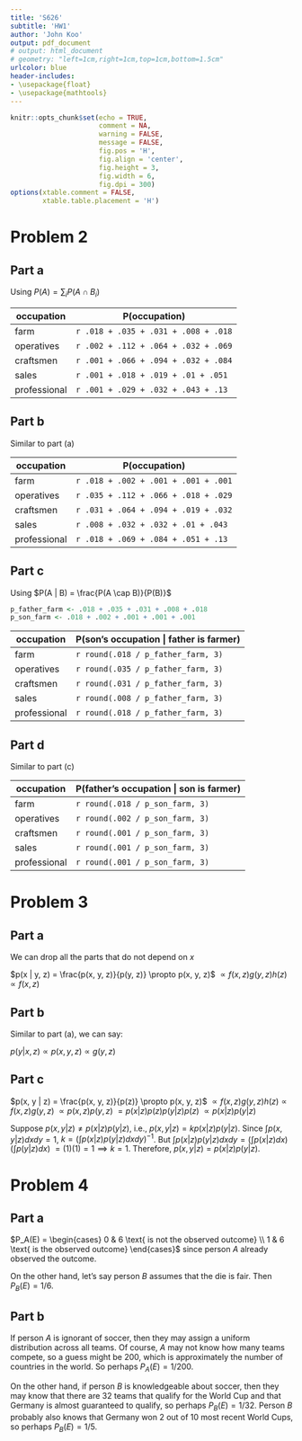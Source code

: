 ```yaml
---
title: 'S626'
subtitle: 'HW1'
author: 'John Koo'
output: pdf_document
# output: html_document
# geometry: "left=1cm,right=1cm,top=1cm,bottom=1.5cm"
urlcolor: blue
header-includes:
- \usepackage{float}
- \usepackage{mathtools}
---
```


```r
knitr::opts_chunk$set(echo = TRUE, 
                      comment = NA, 
                      warning = FALSE, 
                      message = FALSE, 
                      fig.pos = 'H', 
                      fig.align = 'center', 
                      fig.height = 3, 
                      fig.width = 6, 
                      fig.dpi = 300)
options(xtable.comment = FALSE, 
        xtable.table.placement = 'H')
```

# Problem 2

## Part a

Using $P(A) = \sum_i P(A \cap B_i)$

occupation | P(occupation)
-----------| -
farm       | `r .018 + .035 + .031 + .008 + .018`
operatives | `r .002 + .112 + .064 + .032 + .069`
craftsmen  | `r .001 + .066 + .094 + .032 + .084`
sales      | `r .001 + .018 + .019 + .01 + .051`
professional | `r .001 + .029 + .032 + .043 + .13`

## Part b

Similar to part (a)

occupation   | P(occupation)
-------------| -
farm         | `r .018 + .002 + .001 + .001 + .001`
operatives   | `r .035 + .112 + .066 + .018 + .029`
craftsmen    | `r .031 + .064 + .094 + .019 + .032`
sales        | `r .008 + .032 + .032 + .01 + .043`
professional | `r .018 + .069 + .084 + .051 + .13`

## Part c

Using $P(A | B) = \frac{P(A \cap B)}{P(B)}$

```r
p_father_farm <- .018 + .035 + .031 + .008 + .018
p_son_farm <- .018 + .002 + .001 + .001 + .001
```

occupation   | P(son's occupation \| father is farmer)
-------------|-
farm         | `r round(.018 / p_father_farm, 3)`
operatives   | `r round(.035 / p_father_farm, 3)`
craftsmen    | `r round(.031 / p_father_farm, 3)`
sales        | `r round(.008 / p_father_farm, 3)`
professional | `r round(.018 / p_father_farm, 3)`

## Part d

Similar to part (c)

occupation   | P(father's occupation \| son is farmer)
-------------|-
farm         | `r round(.018 / p_son_farm, 3)`
operatives   | `r round(.002 / p_son_farm, 3)`
craftsmen    | `r round(.001 / p_son_farm, 3)`
sales        | `r round(.001 / p_son_farm, 3)`
professional | `r round(.001 / p_son_farm, 3)`

# Problem 3

## Part a

We can drop all the parts that do not depend on $x$

$p(x | y, z) = \frac{p(x, y, z)}{p(y, z)} \propto p(x, y, z)$ 
$\propto f(x, z) g(y, z) h(z) \propto f(x, z)$

## Part b

Similar to part (a), we can say:

$p(y | x, z) \propto p(x, y, z) \propto g(y, z)$

## Part c

$p(x, y | z) = \frac{p(x, y, z)}{p(z)} \propto p(x, y, z)$ 
$\propto f(x, z) g(y, z) h(z) \propto f(x, z) g(y, z)$ 
$\propto p(x, z) p(y, z)$
$= p(x | z) p(z) p(y | z) p(z)$
$\propto p(x | z) p(y | z)$

Suppose $p(x, y | z) \neq p(x | z) p(y | z)$, i.e., 
$p(x, y | z) = k p(x | z) p(y | z)$. Since $\int p(x, y | z) dx dy = 1$, 
$k = \big( \int p(x | z) p(y | z) dx dy \big)^{-1}$. But 
$\int p(x | z) p(y | z) dx dy = (\int p(x | z) dx) (\int p(y | z) dx)$
$= (1) (1) = 1 \implies k = 1$. Therefore, $p(x, y | z) = p(x | z) p(y | z)$.

# Problem 4

## Part a

$P_A(E) = \begin{cases} 
  0 & 6 \text{ is not the observed outcome} \\ 
  1 & 6 \text{ is the observed outcome}
\end{cases}$ 
since person $A$ already observed the outcome. 

On the other hand, let's say person $B$ assumes that the die is fair. Then 
$P_B(E) = 1/6$.

## Part b

If person $A$ is ignorant of soccer, then they may assign a uniform distribution 
across all teams. Of course, $A$ may not know how many teams compete, so a 
guess might be 200, which is approximately the number of countries in the world. 
So perhaps $P_A(E) = 1/200$.

On the other hand, if person $B$ is knowledgeable about soccer, then they may 
know that there are 32 teams that qualify for the World Cup and that Germany 
is almost guaranteed to qualify, so perhaps $P_B(E) = 1/32$. Person $B$ probably 
also knows that Germany won 2 out of 10 most recent World Cups, so perhaps 
$P_B(E) = 1/5$. 